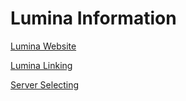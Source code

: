 # Lumina Information

[Lumina Website](Lumina%20Website%201b42126cb2028078848cca467d8096d8.mdx)

[Lumina Linking](Lumina%20Linking%201b42126cb20280b6bececbdc7113f2fb.mdx)

[Server Selecting](Server%20Selecting%201b42126cb202800ea572df6e1d7bc5fb.mdx)
